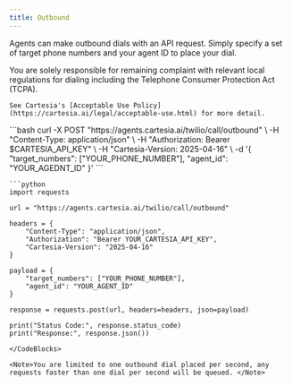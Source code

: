 ```yaml
---
title: Outbound
---
```


Agents can make outbound dials with an API request. Simply specify a set of target phone numbers and your agent ID
to place your dial.

<Warning title="Compliance" icon="triangle-exclamation">
    You are solely responsible for remaining complaint with relevant local regulations for dialing including the Telephone
    Consumer Protection Act (TCPA).

    See Cartesia's [Acceptable Use Policy](https://cartesia.ai/legal/acceptable-use.html) for more detail.
</Warning>

<CodeBlocks>
      ```bash
    curl -X POST "https://agents.cartesia.ai/twilio/call/outbound" \
      -H "Content-Type: application/json" \
      -H "Authorization: Bearer $CARTESIA_API_KEY" \
      -H "Cartesia-Version: 2025-04-16" \
      -d '{
        "target_numbers": ["YOUR_PHONE_NUMBER"],
        "agent_id": "YOUR_AGEDNT_ID"
      }'
  ```

    ```python
    import requests

    url = "https://agents.cartesia.ai/twilio/call/outbound"

    headers = {
        "Content-Type": "application/json",
        "Authorization": "Bearer YOUR_CARTESIA_API_KEY",
        "Cartesia-Version": "2025-04-16"
    }

    payload = {
        "target_numbers": ["YOUR_PHONE_NUMBER"],
        "agent_id": "YOUR_AGENT_ID"
    }

    response = requests.post(url, headers=headers, json=payload)

    print("Status Code:", response.status_code)
    print("Response:", response.json())
  ```
</CodeBlocks>

<Note>You are limited to one outbound dial placed per second, any requests faster than one dial per second will be queued. </Note>



